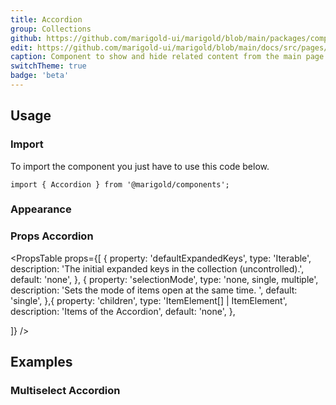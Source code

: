 ```yaml
---
title: Accordion
group: Collections
github: https://github.com/marigold-ui/marigold/blob/main/packages/components/src/Accordion/Accordion.tsx
edit: https://github.com/marigold-ui/marigold/blob/main/docs/src/pages/components/accordion.mdx
caption: Component to show and hide related content from the main page.
switchTheme: true
badge: 'beta'
---
```


## Usage

### Import

To import the component you just have to use this code below.

```tsx onlyCode
import { Accordion } from '@marigold/components';
```

### Appearance

<AppearanceTable component={title} />

### Props Accordion

<PropsTable
  props={[
    {
      property: 'defaultExpandedKeys',
      type: 'Iterable<Key>',
      description:
        'The initial expanded keys in the collection (uncontrolled).',
      default: 'none',
    },
    {
      property: 'selectionMode',
      type: 'none, single, multiple',
      description: 'Sets the mode of items open at the same time. ',
      default: 'single',
    },{
      property: 'children',
      type: 'ItemElement<object>[] | ItemElement<object>',
      description: 'Items of the Accordion',
      default: 'none',
    },

]}
/>

## Examples

### Multiselect Accordion

```tsx preview file=components/Accordion/multi-select-accordion.demo.tsx

```
